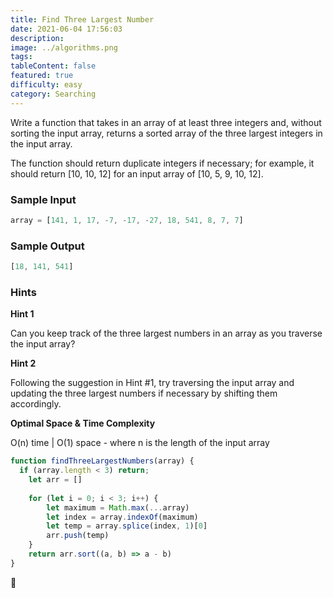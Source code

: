 ```yaml
---
title: Find Three Largest Number
date: 2021-06-04 17:56:03
description:
image: ../algorithms.png
tags:
tableContent: false
featured: true
difficulty: easy
category: Searching
---
```


Write a function that takes in an array of at least three integers and, without sorting the input array, returns a sorted array of the three largest integers in the input array.

The function should return duplicate integers if necessary; for example, it should return [10, 10, 12] for an input array of [10, 5, 9, 10, 12].

### Sample Input

```js
array = [141, 1, 17, -7, -17, -27, 18, 541, 8, 7, 7]
```

### Sample Output

```js
[18, 141, 541]
```

### Hints

**Hint 1**

Can you keep track of the three largest numbers in an array as you traverse the input array?

**Hint 2**

Following the suggestion in Hint #1, try traversing the input array and updating the three largest numbers if necessary by shifting them accordingly.

**Optimal Space & Time Complexity**

O(n) time | O(1) space - where n is the length of the input array

```js
function findThreeLargestNumbers(array) {
  if (array.length < 3) return;
	let arr = []
	
	for (let i = 0; i < 3; i++) {
		let maximum = Math.max(...array)
		let index = array.indexOf(maximum)
		let temp = array.splice(index, 1)[0]
		arr.push(temp)
	}
	return arr.sort((a, b) => a - b)
}
```

🐁
